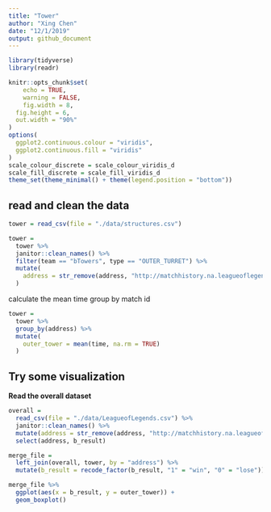 ```yaml
---
title: "Tower"
author: "Xing Chen"
date: "12/1/2019"
output: github_document
---
```


```r
library(tidyverse)
library(readr)

knitr::opts_chunk$set(
	echo = TRUE,
	warning = FALSE,
	fig.width = 8, 
  fig.height = 6,
  out.width = "90%"
)
options(
  ggplot2.continuous.colour = "viridis",
  ggplot2.continuous.fill = "viridis"
)
scale_colour_discrete = scale_colour_viridis_d
scale_fill_discrete = scale_fill_viridis_d
theme_set(theme_minimal() + theme(legend.position = "bottom"))
```

## read and clean the data

```r
tower = read_csv(file = "./data/structures.csv") 
```

```r
tower = 
  tower %>% 
  janitor::clean_names() %>% 
  filter(team == "bTowers", type == "OUTER_TURRET") %>% 
  mutate(
    address = str_remove(address, "http://matchhistory.na.leagueoflegends.com/en/#match-details/TRLH1/")
  )
```

calculate the mean time group by match id

```r
tower = 
  tower %>% 
  group_by(address) %>% 
  mutate(
    outer_tower = mean(time, na.rm = TRUE)
  )
```


## Try some visualization

**Read the overall dataset**

```r
overall = 
  read_csv(file = "./data/LeagueofLegends.csv") %>% 
  janitor::clean_names() %>% 
  mutate(address = str_remove(address, "http://matchhistory.na.leagueoflegends.com/en/#match-details/TRLH1/")) %>% 
  select(address, b_result)
```

```r
merge_file = 
  left_join(overall, tower, by = "address") %>% 
  mutate(b_result = recode_factor(b_result, "1" = "win", "0" = "lose"))
```

```r
merge_file %>% 
  ggplot(aes(x = b_result, y = outer_tower)) + 
  geom_boxplot()
```







